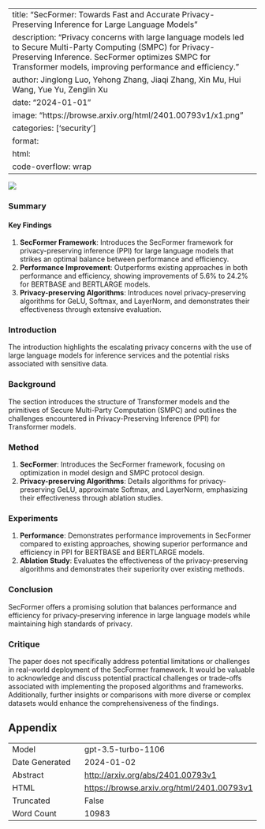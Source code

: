 
---
title: "SecFormer: Towards Fast and Accurate Privacy-Preserving Inference for Large Language Models"
description: "Privacy concerns with large language models led to Secure Multi-Party Computing (SMPC) for Privacy-Preserving Inference. SecFormer optimizes SMPC for Transformer models, improving performance and efficiency."
author: Jinglong Luo, Yehong Zhang, Jiaqi Zhang, Xin Mu, Hui Wang, Yue Yu, Zenglin Xu
date: "2024-01-01"
image: "https://browse.arxiv.org/html/2401.00793v1/x1.png"
categories: ['security']
format:
  html:
    code-overflow: wrap
---

![](https://browse.arxiv.org/html/2401.00793v1/x1.png)

### Summary

#### Key Findings
1. **SecFormer Framework**: Introduces the SecFormer framework for privacy-preserving inference (PPI) for large language models that strikes an optimal balance between performance and efficiency.
2. **Performance Improvement**: Outperforms existing approaches in both performance and efficiency, showing improvements of 5.6% to 24.2% for BERTBASE and BERTLARGE models.
3. **Privacy-preserving Algorithms**: Introduces novel privacy-preserving algorithms for GeLU, Softmax, and LayerNorm, and demonstrates their effectiveness through extensive evaluation.

### Introduction
The introduction highlights the escalating privacy concerns with the use of large language models for inference services and the potential risks associated with sensitive data.

### Background
The section introduces the structure of Transformer models and the primitives of Secure Multi-Party Computation (SMPC) and outlines the challenges encountered in Privacy-Preserving Inference (PPI) for Transformer models.

### Method
1. **SecFormer**: Introduces the SecFormer framework, focusing on optimization in model design and SMPC protocol design.
2. **Privacy-preserving Algorithms**: Details algorithms for privacy-preserving GeLU, approximate Softmax, and LayerNorm, emphasizing their effectiveness through ablation studies.

### Experiments
1. **Performance**: Demonstrates performance improvements in SecFormer compared to existing approaches, showing superior performance and efficiency in PPI for BERTBASE and BERTLARGE models.
2. **Ablation Study**: Evaluates the effectiveness of the privacy-preserving algorithms and demonstrates their superiority over existing methods.

### Conclusion
SecFormer offers a promising solution that balances performance and efficiency for privacy-preserving inference in large language models while maintaining high standards of privacy.

### Critique
The paper does not specifically address potential limitations or challenges in real-world deployment of the SecFormer framework. It would be valuable to acknowledge and discuss potential practical challenges or trade-offs associated with implementing the proposed algorithms and frameworks. Additionally, further insights or comparisons with more diverse or complex datasets would enhance the comprehensiveness of the findings.

## Appendix

|          |          |
|----------|----------|
| Model     | gpt-3.5-turbo-1106       |
| Date Generated     | 2024-01-02       |
| Abstract | [http://arxiv.org/abs/2401.00793v1](http://arxiv.org/abs/2401.00793v1)        |
| HTML     | [https://browse.arxiv.org/html/2401.00793v1](https://browse.arxiv.org/html/2401.00793v1)       |
| Truncated       | False       |
| Word Count       | 10983       |